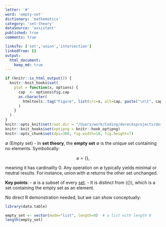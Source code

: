 ```yaml
---
letter: '#'
word: 'empty-set'
dictionary: 'mathematics'
category: 'set-theory'
dataSource: 'assistant'
published: true
comments: true

linksTo: ['set','union','intersection']
linkedFrom: []
output:
  html_document:
    keep_md: true
---
```


```r
if (knitr::is_html_output()) {
  knitr::knit_hooks$set(
    plot = function(x, options) {
      cap  <- options$fig.cap
      as.character(
        htmltools::tag("Figure", list(src=x, alt=cap, paste("\n\t", cap, "\n", sep="")))
      )
    }
  )
}
knitr::opts_knit$set(root.dir = "/Users/work/Coding/derecksprojects/derecksnotes.com-playground/derecksnotes.com/client/src/app/dictionaries/mathematics/definitions")
knitr::knit_hooks$set(optipng = knitr::hook_optipng)
knitr::opts_chunk$set(dpi=300, fig.width=10, fig.height=7)
```

<a id="empty-set">∅ (Empty set)</a> - In **set theory**, the **empty set** ∅ is the unique set containing no elements. Symbolically:

$$
\varnothing = \{\},
$$

meaning it has cardinality 0. Any operation on ∅ typically yields minimal or neutral results. For instance, union with ∅ returns the other set unchanged.

**Key points**:
- ∅ is a subset of every [set](#set).
- It is distinct from \(\{\varnothing\}\), which is a set containing the empty set as an element.

No direct R demonstration needed, but we can show conceptually:

```r
library(data.table)

empty_set <- vector(mode="list", length=0)  # a list with length 0
length(empty_set)
```

